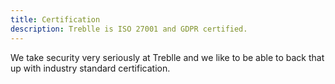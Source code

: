 ```yaml
---
title: Certification
description: Treblle is ISO 27001 and GDPR certified.
---
```


We take security very seriously at Treblle and we like to be able to back that up with industry standard certification.